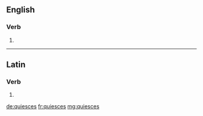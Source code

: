 ==English==

===Verb===
{{head|en|verb form}}

# {{en-third-person singular of|quiesce}}

----

==Latin==

===Verb===
{{la-verb-form|quiēscēs}}

# {{inflection of|quiēscō||2|s|futr|actv|indc|lang=la}}

[[de:quiesces]]
[[fr:quiesces]]
[[mg:quiesces]]